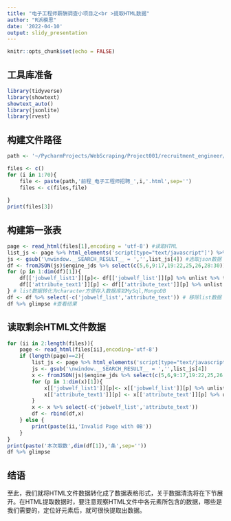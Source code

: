 ```yaml
---
title: "电子工程师薪酬调查小项目之<br >提取HTML数据"
author: "R派模思"
date: '2022-04-10'
output: slidy_presentation
---
```


```r
knitr::opts_chunk$set(echo = FALSE)
```

## 工具库准备

```r
library(tidyverse)
library(showtext)
showtext_auto()
library(jsonlite)
library(rvest)
```

## 构建文件路径

```r
path <- '~/PycharmProjects/WebScraping/Project001/recruitment_engineer/recruitment_engineer/spiders/'

files <- c()
for (i in 1:70){
    file <- paste(path,'前程_电子工程师招聘_',i,'.html',sep='')
    files <- c(files,file)
    
}
print(files[3])
```

## 构建第一张表

```r
page <- read_html(files[1],encoding = 'utf-8') #读取HTML
list_js <- page %>% html_elements('script[type="text/javascript"]') %>% html_text() #在HTML中选取包含所需数据的元素
js <- gsub('\nwindow.__SEARCH_RESULT__ = ','',list_js[4]) #选取json数据
df <- fromJSON(js)$engine_jds %>% select(c(5,6,9:17,19:22,25,26,28:30)) #将json数据转化为数据表格
for (p in 1:dim(df)[1]){
    df[['jobwelf_list1']][p]<- df[['jobwelf_list']][p] %>% unlist %>% toString
    df[['attribute_text1']][p] <- df[['attribute_text']][p] %>% unlist %>% toString
} # list数据转化为character方便存入数据库如MySql,MongoDB
df <- df %>% select(-c('jobwelf_list','attribute_text')) # 移除list数据
df %>% glimpse #查看结果
```

## 读取剩余HTML文件数据

```r
for (ii in 2:length(files)){
    page <- read_html(files[ii],encoding='utf-8')
    if (length(page)==2){
        list_js <- page %>% html_elements('script[type="text/javascript"]') %>% html_text()
        js <- gsub('\nwindow.__SEARCH_RESULT__ = ','',list_js[4])
        x <- fromJSON(js)$engine_jds %>% select(c(5,6,9:17,19:22,25,26,28:30))
        for (p in 1:dim(x)[1]){
            x[['jobwelf_list1']][p]<- x[['jobwelf_list']][p] %>% unlist %>% toString
            x[['attribute_text1']][p] <- x[['attribute_text']][p] %>% unlist %>% toString
        }
        x <- x %>% select(-c('jobwelf_list','attribute_text'))
        df <- rbind(df,x)
    } else {
        print(paste(ii,'Invalid Page with 0B'))
    }
}
print(paste('本次取数',dim(df[1]),'条',sep=''))
df %>% glimpse
```

## 结语

至此，我们就将HTML文件数据转化成了数据表格形式，关于数据清洗将在下节展开。在HTML提取数据时，要注意观察HTML文件中各元素所包含的数据，哪些是我们需要的，定位好元素后，就可很快提取出数据。
